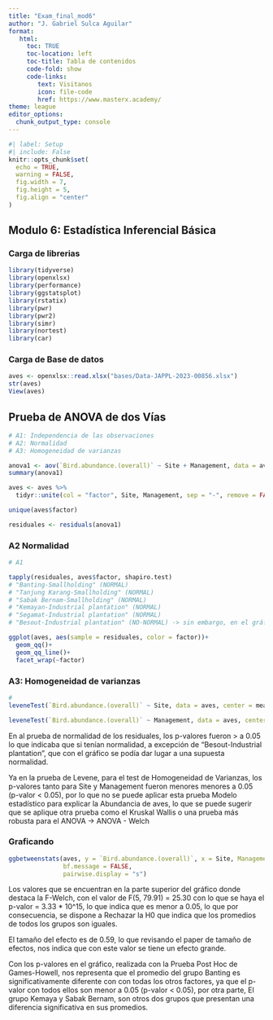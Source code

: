 ```yaml
---
title: "Exam_final_mod6"
author: "J. Gabriel Sulca Aguilar"
format: 
   html:
     toc: TRUE
     toc-location: left
     toc-title: Tabla de contenidos
     code-fold: show
     code-links:
        text: Visitanos
        icon: file-code
        href: https://www.masterx.academy/
theme: league
editor_options: 
  chunk_output_type: console
---
```



```r
#| label: Setup
#| include: False
knitr::opts_chunk$set(
  echo = TRUE,
  warning = FALSE,
  fig.width = 7,
  fig.height = 5,
  fig.align = "center"
)

```

## Modulo 6: Estadística Inferencial Básica

### Carga de librerias

```r
library(tidyverse)
library(openxlsx)
library(performance)
library(ggstatsplot)
library(rstatix)
library(pwr)
library(pwr2)
library(simr)
library(nortest)
library(car)
```

### Carga de Base de datos
```r
aves <- openxlsx::read.xlsx("bases/Data-JAPPL-2023-00856.xlsx")
str(aves)
View(aves)
```

## Prueba de ANOVA de dos Vías
```r
# A1: Independencia de las observaciones
# A2: Normalidad
# A3: Homogeneidad de varianzas

anova1 <- aov(`Bird.abundance.(overall)` ~ Site + Management, data = aves)
summary(anova1)

aves <- aves %>% 
  tidyr::unite(col = "factor", Site, Management, sep = "-", remove = FALSE)

unique(aves$factor)

residuales <- residuals(anova1)
```

### A2 Normalidad
```r
# A1

tapply(residuales, aves$factor, shapiro.test)
# "Banting-Smallholding" (NORMAL)         
# "Tanjung Karang-Smallholding" (NORMAL) 
# "Sabak Bernam-Smallholding" (NORMAL)    
# "Kemayan-Industrial plantation" (NORMAL)
# "Segamat-Industrial plantation" (NORMAL)
# "Besout-Industrial plantation" (NO-NORMAL) -> sin embargo, en el gráfico puede considerarse normal, porque la mayoría de los puntos se encuentran dentro de la linea de tendencia.

ggplot(aves, aes(sample = residuales, color = factor))+
  geom_qq()+
  geom_qq_line()+
  facet_wrap(~factor)
```

### A3: Homogeneidad de varianzas
```r
# 
leveneTest(`Bird.abundance.(overall)` ~ Site, data = aves, center = mean)

leveneTest(`Bird.abundance.(overall)` ~ Management, data = aves, center = mean)
```

En al prueba de normalidad de los residuales, los p-valores fueron > a 0.05 lo que indicaba que si tenían normalidad, a excepción de "Besout-Industrial plantation", que con el gráfico se podía dar lugar a una supuesta normalidad.

Ya en la prueba de Levene, para el test de Homogeneidad de Varianzas, los p-valores tanto para Site y Management fueron menores menores a 0.05 (p-valor < 0.05), por lo que no se puede aplicar esta prueba Modelo estadístico para explicar la Abundancia de aves, lo que se puede sugerir que se aplique otra prueba como el Kruskal Wallis o una prueba más robusta para el ANOVA -> ANOVA - Welch

### Graficando
```r
ggbetweenstats(aves, y = `Bird.abundance.(overall)`, x = Site, Management = "np",
               bf.message = FALSE,
               pairwise.display = "s")
```

Los valores que se encuentran en la parte superior del gráfico donde destaca la F-Welch, con el valor de F(5, 79.91) = 25.30 con lo que se haya el p-valor = 3.33 * 10^15, lo que indica que es menor a 0.05, lo que por consecuencia, se dispone a Rechazar la H0 que indica que los promedios de todos los grupos son iguales.

El tamaño del efecto es de 0.59, lo que revisando el paper de tamaño de efectos, nos indica que con este valor se tiene un efecto grande.

Con los p-valores en el gráfico, realizada con la Prueba Post Hoc de Games-Howell, nos representa que el promedio del grupo Banting es significativamente diferente con con todas los otros factores, ya que el p-valor con todos ellos son menor a 0.05 (p-valor < 0.05), por otra parte, El grupo Kemaya y Sabak Bernam, son otros dos grupos que presentan una diferencia significativa en sus promedios. 